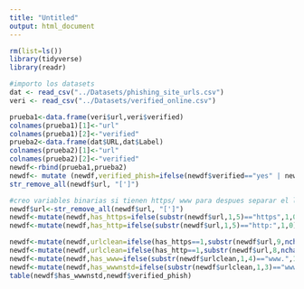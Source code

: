 ```yaml
---
title: "Untitled"
output: html_document
---
```

```r
rm(list=ls())
library(tidyverse)
library(readr)
```

```r
#importo los datasets
dat <- read_csv("../Datasets/phishing_site_urls.csv")
veri <- read_csv("../Datasets/verified_online.csv")

```

```r
prueba1<-data.frame(veri$url,veri$verified)
colnames(prueba1)[1]<-"url"
colnames(prueba1)[2]<-"verified"
prueba2<-data.frame(dat$URL,dat$Label)
colnames(prueba2)[1]<-"url"
colnames(prueba2)[2]<-"verified"
newdf<-rbind(prueba1,prueba2)
newdf<- mutate (newdf,verified_phish=ifelse(newdf$verified=="yes" | newdf$verified=="bad","yes","no"))
str_remove_all(newdf$url, "[']")
```

```r
#creo variables binarias si tienen https/ www para despues separar el link en dominio..
newdf$url<-str_remove_all(newdf$url, "[']")
newdf<-mutate(newdf,has_https=ifelse(substr(newdf$url,1,5)=="https",1,0))
newdf<-mutate(newdf,has_http=ifelse(substr(newdf$url,1,5)=="http:",1,0))

newdf<-mutate(newdf,urlclean=ifelse(has_https==1,substr(newdf$url,9,nchar(newdf$url)),newdf$url))
newdf<-mutate(newdf,urlclean=ifelse(has_http==1,substr(newdf$url,8,nchar(newdf$url)),newdf$urlclean))
newdf<-mutate(newdf,has_www=ifelse(substr(newdf$urlclean,1,4)=="www.",1,0))
newdf<-mutate(newdf,has_wwwnstd=ifelse(substr(newdf$urlclean,1,3)=="www" & has_www==0,1,0))
table(newdf$has_wwwnstd,newdf$verified_phish)
```


